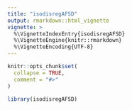 ```yaml
---
title: "isodisregAFSD"
output: rmarkdown::html_vignette
vignette: >
  %\VignetteIndexEntry{isodisregAFSD}
  %\VignetteEngine{knitr::rmarkdown}
  %\VignetteEncoding{UTF-8}
---
```


```r
knitr::opts_chunk$set(
  collapse = TRUE,
  comment = "#>"
)
```

```r
library(isodisregAFSD)
```
